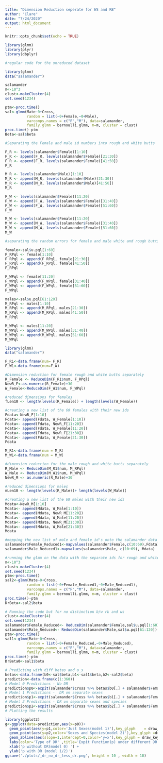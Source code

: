 ```yaml
---
title: "Dimension Reduction seperate for WS and RB"
author: "Clare"
date: "7/24/2020"
output: html_document
---
```


```r
knitr::opts_chunk$set(echo = TRUE)
```

```r
library(glmm)
library(plyr)
library(dbplyr)
```

```r
#regular code for the unreduced dataset

library(glmm)
data("salamander")

salamander
m<-10^3
clust<-makeCluster(4)
set.seed(1234)

ptm<-proc.time()
sal<-glmm(Mate~0+Cross,
          random = list(~0+Female,~0+Male),
          varcomps.names = c("F","M"), data=salamander,
          family.glmm = bernoulli.glmm, m=m, cluster = clust)
proc.time()-ptm
Beta<-sal$beta
```

```r
#Separating the Female and male id numbers into rough and white butts

F_R <- levels(salamander$Female)[1:10]
F_R <- append(F_R, levels(salamander$Female)[21:30])
F_R <- append(F_R, levels(salamander$Female)[41:50])
F_R

M_R <- levels(salamander$Male)[1:10]
M_R <- append(M_R, levels(salamander$Male)[21:30])
M_R <- append(M_R, levels(salamander$Male)[41:50])
M_R

F_W <- levels(salamander$Female)[11:20]
F_W <- append(F_W, levels(salamander$Female)[31:40])
F_W <- append(F_W, levels(salamander$Female)[51:60])
F_W

M_W <- levels(salamander$Female)[11:20]
M_W <- append(M_W, levels(salamander$Female)[31:40])
M_W <- append(M_W, levels(salamander$Female)[51:60])
M_W
```

```r
#separating the random errors for female and male white and rough butts

female<-sal$u.pql[1:60]
F_RPql <- female[1:10]
F_RPql <- append(F_RPql, female[21:30])
F_RPql <- append(F_RPql, female[41:50])
F_RPql

F_WPql <- female[11:20]
F_WPql <- append(F_WPql, female[31:40])
F_WPql <- append(F_WPql, female[51:60])
F_WPql

males<-sal$u.pql[61:120]
M_RPql <- males[1:10]
M_RPql <- append(M_RPql, males[21:30])
M_RPql <- append(M_RPql, males[41:50])
M_RPql

M_WPql <- males[11:20]
M_WPql <- append(M_WPql, males[31:40])
M_WPql <- append(M_WPql, males[51:60])
M_WPql
```

```r
library(glmm)
data("salamander")

F_R1<-data.frame(num= F_R)
F_W1<-data.frame(num=F_W)

#Dimension reduction for female rough and white butts separately
R_Female <- ReduceDim(F_R1$num, F_RPql)
NewR_F<-as.numeric(R_Female)+30
W_Female<-ReduceDim(F_W1$num, F_WPql)

#reduced dimensions for females
fLen10 <- length(levels(R_Female)) + length(levels(W_Female))

#creating a new list of the 60 females with their new ids
Fdata<-NewR_F[1:10]
Fdata<- append(Fdata, W_Female[1:10])
Fdata<- append(Fdata, NewR_F[11:20])
Fdata<- append(Fdata, W_Female[11:20])
Fdata<- append(Fdata, NewR_F[21:30])
Fdata<- append(Fdata, W_Female[21:30])
Fdata
```

```r
M_R1<-data.frame(num = M_R)
M_W1<-data.frame(num = M_W)

#dimension reduction for the male rough and white butts separately
R_Male <- ReduceDim(M_R1$num, M_RPql)
W_Male <- ReduceDim(M_W1$num, M_WPql)
NewR_M <- as.numeric(R_Male)+30

#reduced dimensions for males
mLen10 <- length(levels(R_Male))+ length(levels(W_Male))

#creating a new list of the 60 males with their new ids
Mdata<-NewR_M[1:10]
Mdata<- append(Mdata, W_Male[1:10])
Mdata<- append(Mdata, NewR_M[11:20])
Mdata<- append(Mdata, W_Male[11:20])
Mdata<- append(Mdata, NewR_M[21:30])
Mdata<- append(Mdata, W_Male[21:30])
Mdata
```

```r
#mapping the new list of male and female id's onto the salamander data
salamander$Female_Reduced1<-mapvalues(salamander$Female,c(10:69),Fdata)
salamander$Male_Reduced1<-mapvalues(salamander$Male, c(10:69), Mdata)
```

```r
#running the glmm on the data with the separate ids for rough and white butts
m<-10^3
clust<-makeCluster(4)
set.seed(1234)
ptm<-proc.time()
sal2<-glmm(Mate~0+Cross,
          random = list(~0+Female_Reduced1,~0+Male_Reduced1),
          varcomps.names = c("F","M"), data=salamander,
          family.glmm = bernoulli.glmm, m=m, cluster = clust)
proc.time()-ptm
DrBeta<-sal2$beta
```

```r
# Running the code but for no distinction b/w rb and ws
clust<-makeCluster(4)
set.seed(1234)
salamander$Female_Reduced<- ReduceDim(salamander$Female,sal$u.pql[1:60])
salamander$Male_Reduced<- ReduceDim(salamander$Male,sal$u.pql[61:120])
ptm<-proc.time()
sal1<-glmm(Mate~0+Cross,
          random = list(~0+Female_Reduced,~0+Male_Reduced),
          varcomps.names = c("F","M"), data=salamander,
          family.glmm = bernoulli.glmm, m=m, cluster = clust)
proc.time()-ptm
DrBeta0<-sal1$beta
```
```r
# Predicting with diff betas and u_s
betas<-data.frame(b0<-sal$beta,b1<-sal1$beta,b2<-sal2$beta)
prediction<-data.frame(c(1:360))
# Model 0 Predictions - No DR
prediction$p0<-expit(salamander$Cross %>% betas$b0[.] + salamander$Female %>% sal$u.pql[1:60][.] + salamander$Male %>% sal$u.pql[61:120][.])
# Model 1 Predictions -  DR on separate sexes
prediction$p1<-expit(salamander$Cross %>% betas$b1[.] + salamander$Female_Reduced %>% as.numeric() %>% sal1$u.pql[1:25][.] + salamander$Male_Reduced %>% as.numeric() %>% sal1$u.pql[25:50][.])
# Model 2 Predictions - DR on separate sexes and species
prediction$p2<-expit(salamander$Cross %>% betas$b2[.] + salamander$Female_Reduced1 %>% as.numeric() %>% sal2$u.pql[1:35][.] + salamander$Male_Reduced1 %>% as.numeric() %>% sal2$u.pql[36:72][.])
# Plotting the results

library(ggplot2)
g<-ggplot(data=prediction,aes(x=p0))+
  geom_point(aes(y=p1,color='Just Sexes(model 1)'),key_glyph    = draw_key_point)+
  geom_point(aes(y=p2,color='Sexes and Species(model 2)'),key_glyph =draw_key_point)+
  geom_abline(aes(slope=1,intercept=0,color='y=x'),key_glyph = draw_key_abline)+
  labs(color='Type of DR' ,title='Expit Function(p) under different DR conditions')+
  xlab('p without DR(model 0) ') +
  ylab('p with DR (model 1/2)')
ggsave('./plots/_dr_no_dr_less_dr.png', height = 10 , width = 10)
```

